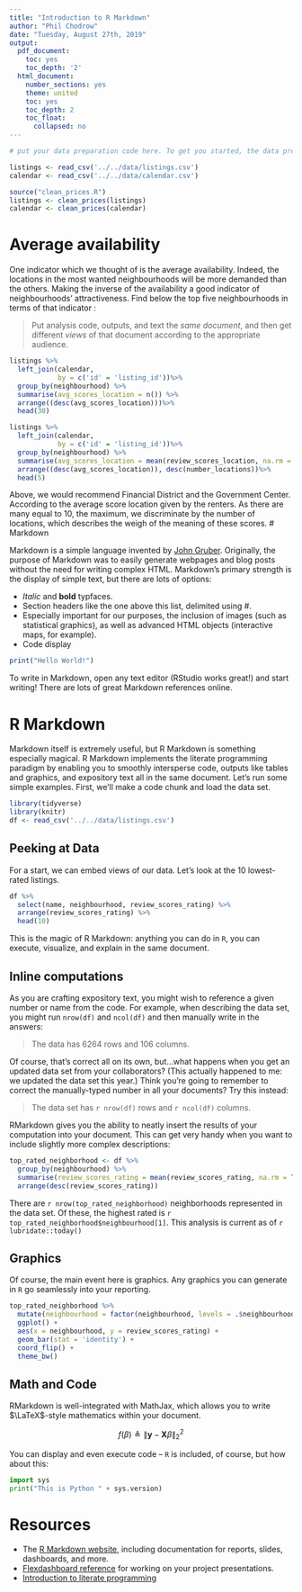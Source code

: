 ```yaml
---
title: "Introduction to R Markdown"
author: "Phil Chodrow"
date: "Tuesday, August 27th, 2019"
output:
  pdf_document:
    toc: yes
    toc_depth: '2'
  html_document:
    number_sections: yes
    theme: united
    toc: yes
    toc_depth: 2
    toc_float:
      collapsed: no
---
```


```r
# put your data preparation code here. To get you started, the data preparation we performed in the session previously has already been pasted in. Feel free to add any additional data preparation code needed for your visualizations

listings <- read_csv('../../data/listings.csv')
calendar <- read_csv('../../data/calendar.csv')

source("clean_prices.R")
listings <- clean_prices(listings)
calendar <- clean_prices(calendar)
```

# Average availability

One indicator which we thought of is the average availability. Indeed, the locations in the most wanted neighbourhoods will be more demanded than the others. Making the inverse of the availability a good indicator of neighbourhoods' attractiveness. Find below the top five neighbourhoods in terms of that indicator :



> Put analysis code, outputs, and text the *same document*, and then get different *views* of that document according to the appropriate audience.  

```r

listings %>%
  left_join(calendar,
            by = c('id' = 'listing_id'))%>%
  group_by(neighbourhood) %>%
  summarise(avg_scores_location = n()) %>%
  arrange((desc(avg_scores_location)))%>%
  head(30)


```

```r

listings %>%
  left_join(calendar,
            by = c('id' = 'listing_id'))%>%
  group_by(neighbourhood) %>%
  summarise(avg_scores_location = mean(review_scores_location, na.rm = T), number_locations=n()) %>%
  arrange((desc(avg_scores_location)), desc(number_locations))%>%
  head(5)

```
Above, we would recommend Financial District and the Government Center. According to the average score location given by the renters. As there are many equal to 10, the maximum, we discriminate by the number of locations, which describes the weigh of the meaning of these scores. 
# Markdown

Markdown is a simple language invented by [John Gruber](https://daringfireball.net/projects/markdown/). Originally, the purpose of Markdown was to easily generate webpages and blog posts without the need for writing complex HTML. Markdown's primary strength is the display of simple text, but there are lots of options: 

- *Italic* and **bold** typfaces. 
- Section headers like the one above this list, delimited using \#. 
- Especially important for our purposes, the inclusion of images (such as statistical graphics), as well as advanced HTML objects (interactive maps, for example). 
- Code display

```r
print("Hello World!")
```

To write in Markdown, open any text editor (RStudio works great!) and start writing! There are lots of great Markdown references online. 

# R Markdown {.tabset}

Markdown itself is extremely useful, but R Markdown is something especially magical. R Markdown implements the literate programming paradigm by enabling you to smoothly intersperse code, outputs like tables and graphics, and expository text all in the same document. Let's run some simple examples. First, we'll make a code chunk and load the data set. 

```r
library(tidyverse)
library(knitr)
df <- read_csv('../../data/listings.csv')
```

## Peeking at Data 

For a start, we can embed views of our data. Let's look at the 10 lowest-rated listings. 

```r
df %>% 
  select(name, neighbourhood, review_scores_rating) %>% 
  arrange(review_scores_rating) %>% 
  head(10) 
```

This is the magic of R Markdown: anything you can do in `R`, you can execute, visualize, and explain in the same document. 

## Inline computations

As you are crafting expository text, you might wish to reference a given number or name from the code. 
For example, when describing the data set, you might run `nrow(df)` and `ncol(df)` and then manually write in the answers: 

> The data has 6264 rows and 106 columns. 

Of course, that's correct all on its own, but...what happens when you get an updated data set from your collaborators? (This actually happened to me: we updated the data set this year.) Think you're going to remember to correct the manually-typed number in all your documents?  Try this instead: 

> The data set has ```r nrow(df)``` rows and ```r ncol(df)``` columns. 

RMarkdown gives you the ability to neatly insert the results of your computation into your document. This can get very handy when you want to include slightly more complex descriptions: 

```r
top_rated_neighborhood <- df %>% 
  group_by(neighbourhood) %>% 
  summarise(review_scores_rating = mean(review_scores_rating, na.rm = T)) %>% 
  arrange(desc(review_scores_rating))
```

There are ```r nrow(top_rated_neighborhood)``` neighborhoods represented in the data set. Of these, the highest rated is ```r top_rated_neighborhood$neighbourhood[1]```. This analysis is current as of ```r lubridate::today()```

## Graphics

Of course, the main event here is graphics. Any graphics you can generate in `R` go seamlessly into your reporting. 

```r
top_rated_neighborhood %>% 
  mutate(neighbourhood = factor(neighbourhood, levels = .$neighbourhood)) %>% 
  ggplot() + 
  aes(x = neighbourhood, y = review_scores_rating) + 
  geom_bar(stat = 'identity') + 
  coord_flip() + 
  theme_bw() 
```

## Math and Code

RMarkdown is well-integrated with MathJax, which allows you to write $\LaTeX$-style mathematics within your document. 

$$f(\beta) \triangleq \lVert \mathbf{y} - \mathbf{X}\beta \rVert_2^2$$ 

You can display and even execute code -- `R` is included, of course, but how about this: 
```python
import sys
print("This is Python " + sys.version)
```

# Resources

- The [R Markdown website](https://rmarkdown.rstudio.com/), including documentation for reports, slides, dashboards, and more. 
- [Flexdashboard reference](https://rmarkdown.rstudio.com/flexdashboard/index.html) for working on your project presentations. 
- [Introduction to literate programming](https://en.wikipedia.org/wiki/Literate_programming)

